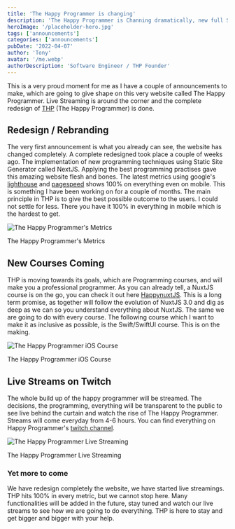 ```yaml
---
title: 'The Happy Programmer is changing'
description: 'The Happy Programmer is Channing dramatically, new full Swift course, streaming on twitch, 100% on everything according to google'
heroImage: '/placeholder-hero.jpg'
tags: ['announcements']
categories: ['announcements']
pubDate: '2022-04-07'
author: 'Tony'
avatar: '/me.webp'
authorDescription: 'Software Engineer / THP Founder'
---
```


This is a very proud moment for me as I have a couple of announcements to make, which are going to give shape on this very website called The Happy Programmer. Live Streaming is around the corner and the complete redesign of [THP](https://thehappyprogrammer.com/) (The Happy Programmer) is done.

## Redesign / Rebranding

The very first announcement is what you already can see, the website has changed completely. A complete redesigned took place a couple of weeks ago. The implementation of new programming techniques using Static Site Generator called NextJS. Applying the best programming practises gave this amazing website flesh and bones. The latest metrics using google's [lighthouse](https://developers.google.com/web/tools/lighthouse) and [pagespeed](https://pagespeed.web.dev/) shows 100% on everything even on mobile. This is something I have been working on for a couple of months. The main principle in THP is to give the best possible outcome to the users. I could not settle for less. There you have it 100% in everything in mobile which is the hardest to get.

![The Happy Programmer's Metrics](/images/Screenshot-2022-03-28-at-16.01.18-1-1024x563.png)

The Happy Programmer's Metrics

## New Courses Coming

THP is moving towards its goals, which are Programming courses, and will make you a professional programmer. As you can already tell, a NuxtJS course is on the go, you can check it out here [HappynuxtJS](https://happynuxtjs.com/). This is a long term promise, as together will follow the evolution of NuxtJS 3.0 and dig as deep as we can so you understand everything about NuxtJS. The same we are going to do with every course. The following course which I want to make it as inclusive as possible, is the Swift/SwiftUI course. This is on the making.

![The Happy Programmer iOS Course](/images/ios-course-1024x627.png)

The Happy Programmer iOS Course

## Live Streams on Twitch

The whole build up of the happy programmer will be streamed. The decisions, the programming, everything will be transparent to the public to see live behind the curtain and watch the rise of The Happy Programmer. Streams will come everyday from 4-6 hours. You can find everything on Happy Programmer's [twitch channel](https://www.twitch.tv/thehappyprogrammer).

![The Happy Programmer Live Streaming](/images/twtch-live-1024x627.png)

The Happy Programmer Live Streaming

### Yet more to come

We have redesign completely the website, we have started live streamings. THP hits 100% in every metric, but we cannot stop here. Many functionalities will be added in the future, stay tuned and watch our live streams to see how we are going to do everything. THP is here to stay and get bigger and bigger with your help.
